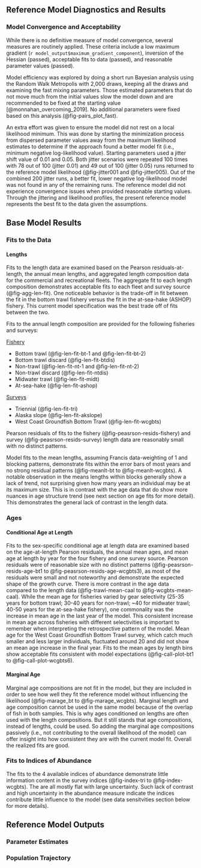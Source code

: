 ## Reference Model Diagnostics and Results


### Model Convergence and Acceptability {#model-convergence}

While there is no definitive measure of model convergence, several measures are routinely applied. These criteria include a low maximum gradient (`r model_output$maximum_gradient_component`), inversion of the Hessian (passed), acceptable fits to data (passed), and reasonable parameter values (passed). 

Model efficiency was explored by doing a short run Bayesian analysis using the Random Walk Metropolis with 2,000 draws, keeping all the draws and examining the fast mixing parameters. Those estimated parameters that do not move much from the initial values slow the model down and are recommended to be fixed at the starting value [@monnahan_overcoming_2019]. No additional parameters were fixed based on this analysis (@fig-pairs_plot_fast).

An extra effort was given to ensure the model did not rest on a local likelihood minimum. This was done by starting the minimization process from dispersed parameter values away from the maximum likelihood estimates to determine if the approach found a better model fit (i.e., minimum negative log-likelihood value). Starting parameters used a jitter shift value of 0.01 and 0.05. Both jitter scenarios were repeated 100 times with 78 out of 100 (jitter 0.01) and 49 out of 100 (jitter 0.05) runs returned to the reference model likelihood (@fig-jitter001 and @fig-jitter005). Out of the combined 200 jitter runs, a better fit, lower negative log-likelihood model was not found in any of the remaining runs. The reference model did not experience convergence issues when provided reasonable starting values. Through the jittering and likelihood profiles, the present reference model represents the best fit to the data given the assumptions. 


## Base Model Results


### Fits to the Data


#### Lengths

Fits to the length data are examined based on the Pearson residuals-at-length, the annual mean lengths, and aggregated length composition data for the commercial and recreational fleets. The aggregate fit to each length composition demonstrates acceptable fits to each fleet and survey source (@fig-agg-len-fit). One noticeable behavior is the trade-off in fit between the fit in the bottom trawl fishery versus the fit in the at-sea-hake (ASHOP) fishery. This current model specification was the best trade off of fits between the two. 

Fits to the annual length composition are provided for the following fisheries and surveys:

<u>Fishery</u>

* Bottom trawl (@fig-len-fit-bt-1 and @fig-len-fit-bt-2)
* Bottom trawl discard (@fig-len-fit-btdis)
* Non-trawl (@fig-len-fit-nt-1 and @fig-len-fit-nt-2)
* Non-trawl discard (@fig-len-fit-ntdis)
* Midwater trawl (@fig-len-fit-midt)
* At-sea-hake (@fig-len-fit-ashop)

<u>Surveys</u>

* Triennial (@fig-len-fit-tri)
* Alaska slope (@fig-len-fit-akslope)
* West Coast Groundfish Bottom Trawl (@fig-len-fit-wcgbts)


Pearson residuals of fits to the fishery (@fig-peasrson-resids-fishery) and survey (@fig-peasrson-resids-survey) length data are reasonably small with no distinct patterns. 

Model fits to the mean lengths, assuming Francis data-weighting of 1 and blocking patterns, demonstrate fits within the error bars of most years and no strong residual patterns (@fig-meanlt-bt to @fig-meanlt-wcgbts). A notable observation in the means lengths within blocks generally show a lack of trend, not surprising given how many years an individual may be at its maximum size. This is in contrast with the age data that do show more nuances in age structure trend (see next section on age fits for more detail). This demonstrates the general lack of contrast in the length data.


### Ages

#### Conditional Age at Length

Fits to the sex-specific conditional age at length data are examined based on the age-at-length Pearson residuals, the annual mean ages, and mean age at length by year for the four fishery and one survey source. Pearson residuals were of reasonable size with no distinct patterns (@fig-peasrson-resids-age-bt1 to @fig-peasrson-resids-age-wcgbts3), as most of the residuals were small and not noteworthy and demonstrate the expected shape of the growth curve. There is more contrast in the age data compared to the length data (@fig-trawl-mean-caal to @fig-wcgbts-mean-caal). While the mean age for fisheries varied by gear selectivity (25-35 years for bottom trawl; 30-40 years for non-trawl; ~40 for midwater trawl; 40-50 years for the at-sea-hake fishery), one commonality was the increase in mean age in the last year of the model. This consistent increase in mean age across fisheries with different selectivities is important to remember when interpreting the retrospective pattern of the model. Mean age for the West Coast Groundfish Bottom Trawl survey, which catch much smaller and less larger individuals, fluctuated around 20 and did not show an mean age increase in the final year. Fits to the mean ages by length bins show acceptable fits consistent with model expectations (@fig-call-plot-bt1 to @fig-call-plot-wcgbts6).

#### Marginal Age

Marginal age compositions are not fit in the model, but they are included in order to see how well they fit the reference model without influencing the likelihood (@fig-marage_bt to @fig-marage_wcgbts). Marginal length and age composition cannot be used in the same model because of the overlap of fish in both samples. This is why ages conditioned on lengths are often used with the length compositions. But it still stands that age compositions, instead of lengths, could be used. So adding the marginal age compositions passively (i.e., not contributing to the overall likelihood of the model) can offer insight into how consistent they are with the current model fit. Overall the realized fits are good.  

### Fits to Indices of Abundance

The fits to the 4 available indices of abundance demonstrate little information content in the survey indices (@fig-index-tri to @fig-index-wcgbts). The are all mostly flat with large uncertainty. Such lack of contrast and high uncertainty in the abundance measure indicate the indices contribute little influence to the model (see data sensitvities section below for more details).


## Reference Model Outputs 


### Parameter Estimates


### Population Trajectory

